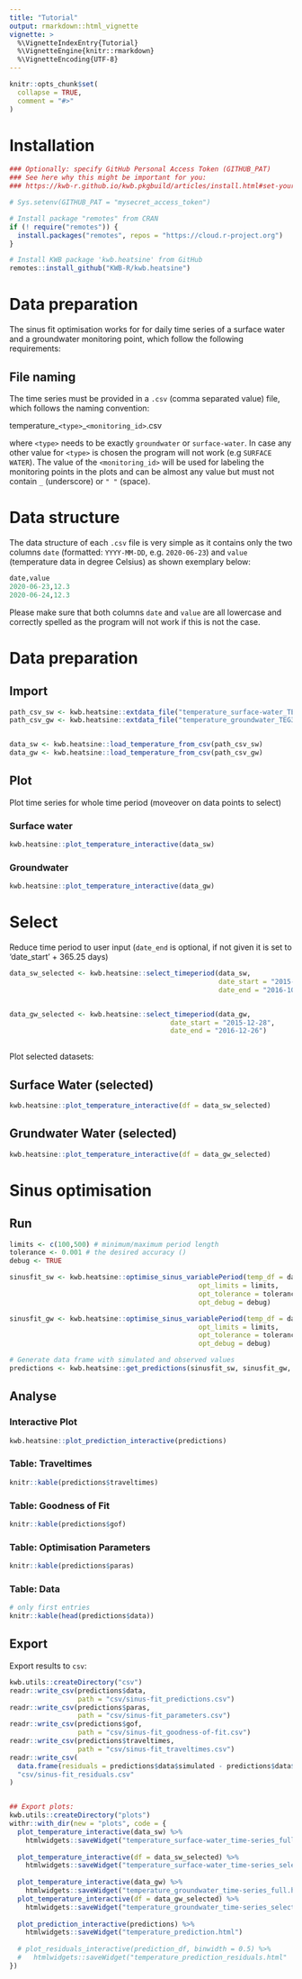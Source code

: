 ```yaml
---
title: "Tutorial"
output: rmarkdown::html_vignette
vignette: >
  %\VignetteIndexEntry{Tutorial}
  %\VignetteEngine{knitr::rmarkdown}
  %\VignetteEncoding{UTF-8}
---
```


```r
knitr::opts_chunk$set(
  collapse = TRUE,
  comment = "#>"
)
```

# Installation

```r
### Optionally: specify GitHub Personal Access Token (GITHUB_PAT)
### See here why this might be important for you:
### https://kwb-r.github.io/kwb.pkgbuild/articles/install.html#set-your-github_pat

# Sys.setenv(GITHUB_PAT = "mysecret_access_token")

# Install package "remotes" from CRAN
if (! require("remotes")) {
  install.packages("remotes", repos = "https://cloud.r-project.org")
}

# Install KWB package 'kwb.heatsine' from GitHub
remotes::install_github("KWB-R/kwb.heatsine")

```

# Data preparation 

The sinus fit optimisation works for for daily time series of a surface water and 
a groundwater monitoring point, which follow the following requirements: 

## File naming

The time series must be provided in a `.csv` (comma separated value) file, which 
follows the naming convention:

temperature_`<type>`_`<monitoring_id>`.csv

where `<type>` needs to be exactly `groundwater` or `surface-water`. In case any 
other value for `<type>` is chosen the program will not work (e.g `SURFACE WATER`). 
The value of the `<monitoring_id>` will be used for labeling the monitoring points
in the plots and can be almost any value but must not contain `_` (underscore) 
or `" "` (space).

# Data structure  

The data structure of each `.csv` file is very simple as it contains only the 
two columns `date` (formatted: `YYYY-MM-DD`, e.g. `2020-06-23`) and `value` (temperature 
data in degree Celsius) as shown exemplary below:

```r
date,value
2020-06-23,12.3
2020-06-24,12.3

```

Please make sure that both columns `date` and `value` are all lowercase and correctly 
spelled as the program will not work if this is not the case.

# Data preparation

## Import

```r

path_csv_sw <- kwb.heatsine::extdata_file("temperature_surface-water_TEGsee-mikrosieb.csv")
path_csv_gw <- kwb.heatsine::extdata_file("temperature_groundwater_TEG343.csv")


data_sw <- kwb.heatsine::load_temperature_from_csv(path_csv_sw)
data_gw <- kwb.heatsine::load_temperature_from_csv(path_csv_gw)

```

## Plot

Plot time series for whole time period (moveover on data points to select)
  
### Surface water

```r
kwb.heatsine::plot_temperature_interactive(data_sw)
```

### Groundwater

```r
kwb.heatsine::plot_temperature_interactive(data_gw)
```


# Select

Reduce time period to user input (`date_end` is optional, if not given 
it is set to 'date_start' + 365.25 days)

```r

data_sw_selected <- kwb.heatsine::select_timeperiod(data_sw, 
                                                    date_start = "2015-10-10",
                                                    date_end = "2016-10-14")


data_gw_selected <- kwb.heatsine::select_timeperiod(data_gw,
                                        date_start = "2015-12-28",
                                        date_end = "2016-12-26")
  
```

Plot selected datasets:

## Surface Water (selected)

```r
kwb.heatsine::plot_temperature_interactive(df = data_sw_selected)
```

## Grundwater Water (selected)

```r
kwb.heatsine::plot_temperature_interactive(df = data_gw_selected)
```


# Sinus optimisation 


## Run

```r

limits <- c(100,500) # minimum/maximum period length
tolerance <- 0.001 # the desired accuracy ()
debug <- TRUE

sinusfit_sw <- kwb.heatsine::optimise_sinus_variablePeriod(temp_df = data_sw_selected,
                                               opt_limits = limits,
                                               opt_tolerance = tolerance,
                                               opt_debug = debug)

sinusfit_gw <- kwb.heatsine::optimise_sinus_variablePeriod(temp_df = data_gw_selected,
                                               opt_limits = limits,
                                               opt_tolerance = tolerance,
                                               opt_debug = debug)

# Generate data frame with simulated and observed values
predictions <- kwb.heatsine::get_predictions(sinusfit_sw, sinusfit_gw, retardation_factor = 1.8)
```

## Analyse

### Interactive Plot

```r
kwb.heatsine::plot_prediction_interactive(predictions)
```


### Table: Traveltimes
```r
knitr::kable(predictions$traveltimes)
```

### Table: Goodness of Fit 
```r
knitr::kable(predictions$gof)
```

### Table: Optimisation Parameters

```r
knitr::kable(predictions$paras)
```

### Table: Data

```r
# only first entries
knitr::kable(head(predictions$data))
```


## Export 

Export results to `csv`:

```r
kwb.utils::createDirectory("csv")
readr::write_csv(predictions$data,
                 path = "csv/sinus-fit_predictions.csv")
readr::write_csv(predictions$paras,
                 path = "csv/sinus-fit_parameters.csv")
readr::write_csv(predictions$gof,
                 path = "csv/sinus-fit_goodness-of-fit.csv")
readr::write_csv(predictions$traveltimes,
                 path = "csv/sinus-fit_traveltimes.csv")
readr::write_csv(
  data.frame(residuals = predictions$data$simulated - predictions$data$observed),
  "csv/sinus-fit_residuals.csv"
)


## Export plots:
kwb.utils::createDirectory("plots")
withr::with_dir(new = "plots", code = {
  plot_temperature_interactive(data_sw) %>%
    htmlwidgets::saveWidget("temperature_surface-water_time-series_full.html")
  
  plot_temperature_interactive(df = data_sw_selected) %>%
    htmlwidgets::saveWidget("temperature_surface-water_time-series_selected.html")
  
  plot_temperature_interactive(data_gw) %>%
    htmlwidgets::saveWidget("temperature_groundwater_time-series_full.html")
  plot_temperature_interactive(df = data_gw_selected) %>%
    htmlwidgets::saveWidget("temperature_groundwater_time-series_selected.html")
  
  plot_prediction_interactive(predictions) %>%
    htmlwidgets::saveWidget("temperature_prediction.html")
  
  # plot_residuals_interactive(prediction_df, binwidth = 0.5) %>%
  #   htmlwidgets::saveWidget("temperature_prediction_residuals.html"
})  
```
